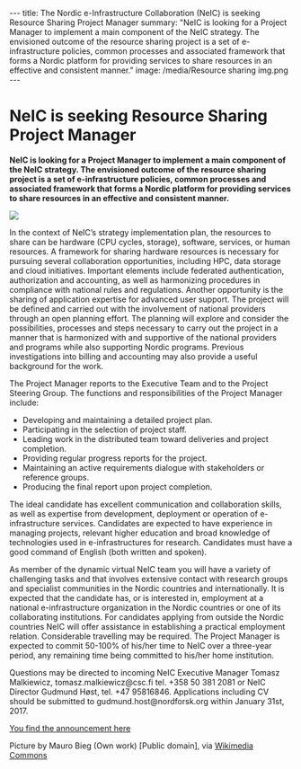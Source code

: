 ---
title: The Nordic e-Infrastructure Collaboration (NeIC) is seeking Resource Sharing Project Manager 
summary: "NeIC is looking for a Project Manager to implement a main component of the NeIC strategy. The envisioned outcome of the resource sharing project is a set of e-infrastructure policies, common processes and associated framework that forms a Nordic platform for providing services to share resources in an effective and consistent manner."
image: /media/Resource sharing img.png
---

= NeIC is seeking Resource Sharing Project Manager  =

'''NeIC is looking for a Project Manager to implement a main component of the NeIC strategy. The envisioned outcome of the resource sharing project is a set of e-infrastructure policies, common processes and associated framework that forms a Nordic platform for providing services to share resources in an effective and consistent manner.'''

<a href="/media/Resource sharing img.png">
<img class="smallpic" src="/media/Resource sharing img.png">
</a>

In the context of NeIC’s strategy implementation plan, the resources to share can be hardware (CPU cycles, storage), software, services, or human resources. A framework for sharing hardware resources is necessary for pursuing several collaboration opportunities, including HPC, data storage and cloud initiatives. Important elements include federated authentication, authorization and accounting, as well as harmonizing procedures in compliance with national rules and regulations. Another opportunity is the sharing of application expertise for advanced user support. The project will be defined and carried out with the involvement of national providers through an open planning effort. The planning will explore and consider the possibilities, processes and steps necessary to carry out the project in a manner that is harmonized with and supportive of the national providers and programs while also supporting Nordic programs. Previous investigations into billing and accounting may also provide a useful background for the work.

The Project Manager reports to the Executive Team and to the Project Steering Group. The functions and responsibilities of the Project Manager include:
*	Developing and maintaining a detailed project plan.
*	Participating in the selection of project staff.
*	Leading work in the distributed team toward deliveries and project completion.
*	Providing regular progress reports for the project. 
*	Maintaining an active requirements dialogue with stakeholders or reference groups.
*	Producing the final report upon project completion. 

The ideal candidate has excellent communication and collaboration skills, as well as expertise from development, deployment or operation of e-infrastructure services. Candidates are expected to have experience in managing projects, relevant higher education and broad knowledge of technologies used in e-infrastructures for research. Candidates must have a good command of English (both written and spoken).

As member of the dynamic virtual NeIC team you will have a variety of challenging tasks and that involves extensive contact with research groups and specialist communities in the Nordic countries and internationally. It is expected that the candidate has, or is interested in, employment at a national e-infrastructure organization in the Nordic countries or one of its collaborating institutions. For candidates applying from outside the Nordic countries NeIC will offer assistance in establishing a practical employment relation. Considerable travelling may be required.
The Project Manager is expected to commit 50-100% of his/her time to NeIC over a three-year period, any remaining time being committed to his/her home institution.

Questions may be directed to incoming NeIC Executive Manager Tomasz Malkiewicz, tomasz.malkiewicz@csc.fi tel. +358 50 381 2081 or NeIC Director Gudmund Høst, tel. +47 95816846. Applications including CV should be submitted to gudmund.host@nordforsk.org within January 31st, 2017. 


[https://wiki.neic.no/w/ext/img_auth.php/8/87/161120-Open-position-announcement-resource-sharing-project-manager.pdf You find the announcement here]

<span class="discreet">
Picture by Mauro Bieg (Own work) [Public domain], via [https://commons.wikimedia.org/wiki/File%3AP2P-network.svg Wikimedia Commons]
</span>
